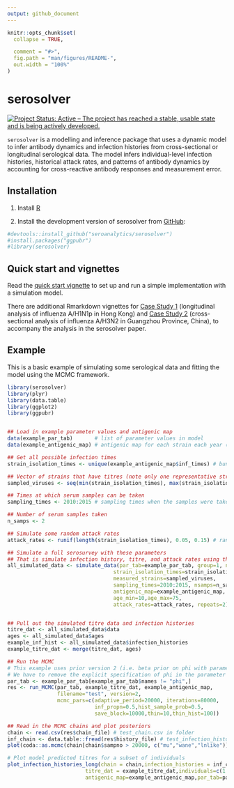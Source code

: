 ```yaml
---
output: github_document
---
```


<!-- README.md is generated from README.Rmd. Please edit that file -->

```r
knitr::opts_chunk$set(
  collapse = TRUE,

  comment = "#>",
  fig.path = "man/figures/README-",
  out.width = "100%"
)
```
# serosolver

[![Project Status: Active – The project has reached a stable, usable state and is being actively developed.](https://www.repostatus.org/badges/latest/active.svg)](https://www.repostatus.org/#active)


`serosolver` is a modelling and inference package that uses a dynamic model to infer antibody dynamics and infection histories from cross-sectional or longitudinal serological data. The model infers individual-level infection histories, historical attack rates, and patterns of antibody dynamics by accounting for cross-reactive antibody responses and measurement error.

## Installation
1. Install [R][r-project]

2. Install the development version of serosolver from [GitHub](https://github.com/seroanalytics/serosolver):

```r
#devtools::install_github("seroanalytics/serosolver")
#install.packages("ggpubr")
#library(serosolver)
```
## Quick start and vignettes

Read the [quick start vignette][vignette-doc] to set up and run a simple implementation with a simulation model.

There are additional Rmarkdown vignettes for [Case Study 1][c1-vignette-doc] (longitudinal analysis of influenza A/H1N1p in Hong Kong) and [Case Study 2][c2-vignette-doc] (cross-sectional analysis of influenza A/H3N2 in Guangzhou Province, China), to accompany the analysis in the serosolver paper.

[r-project]: http://cran.r-project.org
[vignette-doc]: https://seroanalytics.github.io/serosolver/articles/serosolver-quick_start_guide.html
[c1-vignette-doc]: https://seroanalytics.github.io/serosolver/articles/cs1_vignette.html
[c2-vignette-doc]: https://seroanalytics.github.io/serosolver/articles/cs2_vignette.html

## Example

This is a basic example of simulating some serological data and fitting the model using the MCMC framework.

```r
library(serosolver)
library(plyr)
library(data.table)
library(ggplot2)
library(ggpubr)


## Load in example parameter values and antigenic map
data(example_par_tab)       # list of parameter values in model
data(example_antigenic_map) # antigenic map for each strain each year (bedford version?)

## Get all possible infection times
strain_isolation_times <- unique(example_antigenic_map$inf_times) # bunch of years

## Vector of strains that have titres (note only one representative strain per time)
sampled_viruses <- seq(min(strain_isolation_times), max(strain_isolation_times), by=2) # every two years?

## Times at which serum samples can be taken
sampling_times <- 2010:2015 # sampling times when the samples were taken 

## Number of serum samples taken
n_samps <- 2 

## Simulate some random attack rates
attack_rates <- runif(length(strain_isolation_times), 0.05, 0.15) # random attack rates

## Simulate a full serosurvey with these parameters
## That is simulate infection history, titre, and attack rates using the imported data 
all_simulated_data <- simulate_data(par_tab=example_par_tab, group=1, n_indiv=50,
                                  strain_isolation_times=strain_isolation_times,
                                  measured_strains=sampled_viruses,
                                  sampling_times=2010:2015, nsamps=n_samps,
                                  antigenic_map=example_antigenic_map,
                                  age_min=10,age_max=75,
                                  attack_rates=attack_rates, repeats=2)


## Pull out the simulated titre data and infection histories
titre_dat <- all_simulated_data$data
ages <- all_simulated_data$ages
example_inf_hist <- all_simulated_data$infection_histories
example_titre_dat <- merge(titre_dat, ages)

## Run the MCMC
# This example uses prior version 2 (i.e. beta prior on phi with parameters alpha, beta)
# We have to remove the explicit specification of phi in the parameter table
par_tab <- example_par_tab[example_par_tab$names != "phi",]
res <- run_MCMC(par_tab, example_titre_dat, example_antigenic_map, 
                filename="test", version=2,
                mcmc_pars=c(adaptive_period=20000, iterations=80000, 
                            inf_propn=0.5,hist_sample_prob=0.5,
                            save_block=10000,thin=10,thin_hist=100))

## Read in the MCMC chains and plot posteriors
chain <- read.csv(res$chain_file) # test_chain.csv in folder
inf_chain <- data.table::fread(res$history_file) # test_infection_histories.csv in folder
plot(coda::as.mcmc(chain[chain$sampno > 20000, c("mu","wane","lnlike")]))

# Plot model predicted titres for a subset of individuals
plot_infection_histories_long(chain = chain,infection_histories = inf_chain,
                         titre_dat = example_titre_dat,individuals=c(1:4),
                         antigenic_map=example_antigenic_map,par_tab=par_tab)

```
